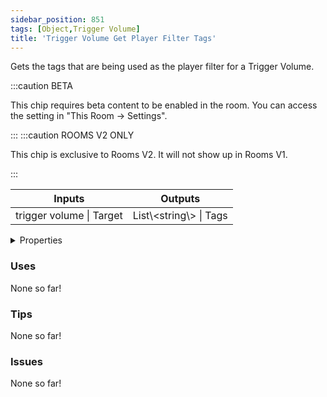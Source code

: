 ```yaml
---
sidebar_position: 851
tags: [Object,Trigger Volume]
title: 'Trigger Volume Get Player Filter Tags'
---
```


Gets the tags that are being used as the player filter for a Trigger Volume.

:::caution BETA

This chip requires beta content to be enabled in the room. You can access the setting in "This Room -> Settings".

:::
:::caution ROOMS V2 ONLY

This chip is exclusive to Rooms V2. It will not show up in Rooms V1.

:::


<IChip uuid="7c71350c-67fe-4e57-953b-0b4230a77878"/>

<table><thead><tr><th>Inputs</th><th>Outputs</th></tr></thead><tbody><tr><td>trigger volume | Target</td><td>List\&lt;string\&gt; | Tags</td></tr></tbody></table>

<details>
  <summary>Properties</summary>
  <div>
    <div>
    <table>
      <tbody>
        <tr>
          <td>Is beta required?</td>
          <td>Yes</td>
        </tr>
        <tr>
          <td>Is chip a trolling risk?</td>
          <td>No</td>
        </tr>
        <tr>
          <td>Is chip a role assignment risk?</td>
          <td>No</td>
        </tr>
        <tr>
          <td>Chip UUID</td>
          <td>7c71350c-67fe-4e57-953b-0b4230a77878</td>
        </tr>
        <tr>
          <td>Room availability</td>
          <td>Rooms V2 only</td>
        </tr>
      </tbody>
    </table>
    </div>
  </div>
</details>

### Uses

None so far!

### Tips

None so far!

### Issues

None so far!